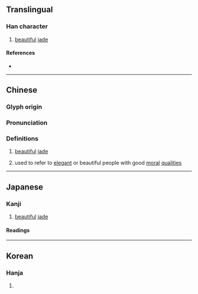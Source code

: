 {{also|玙}}
{{character info}}
==Translingual==

===Han character===
{{Han char|rn=96|rad=玉|as=14|sn=18|four=17181|canj=MGHXC|ids=⿰𤣩與}}

# [[beautiful]] [[jade]]

====References====
* {{Han ref|kx=0744.030|dkj=21297|dj=1152.180|hdz=21142.010|uh=74B5|ud=29877|bh=F042|bd=61506}}

----

==Chinese==
{{zh-forms|s=玙}}

===Glyph origin===
{{Han etym}}

===Pronunciation===
{{zh-pron
|m=yú
|c=jyu4
|mc=y
|oc=y
|ma=
|cat=
}}

===Definitions===
{{zh-hanzi}}

# [[beautiful]] [[jade]]
# {{lb|zh|metaphorical}} used to refer to [[elegant]] or beautiful people with good [[moral]] [[qualities]]

----

==Japanese==

===Kanji===
{{ja-kanji|grade=|rs=玉14}}

# [[beautiful]] [[jade]]

====Readings====
{{ja-readings
|goon=よ
|kanon=よ
}}

----

==Korean==

===Hanja===
{{ko-hanja|hangeul=여|eumhun=|rv=yeo|mr=yŏ|y=ye}}

# {{hanja form of|여|[[jade]]}}